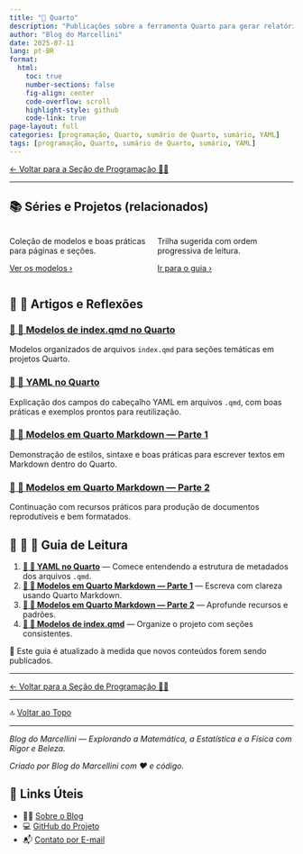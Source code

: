 ```yaml
---
title: "📄 Quarto"
description: "Publicações sobre a ferramenta Quarto para gerar relatórios, sites, livros e documentos técnicos dinâmicos e reprodutíveis. Crie relatórios interativos, sites, livros e apresentações com a linguagem Markdown estendida e os recursos do Quarto."
author: "Blog do Marcellini"
date: 2025-07-11
lang: pt-BR
format:
  html:
    toc: true
    number-sections: false
    fig-align: center
    code-overflow: scroll
    highlight-style: github
    code-link: true
page-layout: full
categories: [programação, Quarto, sumário de Quarto, sumário, YAML]
tags: [programação, Quarto, sumário de Quarto, sumário, YAML]
---
```


[← Voltar para a Seção de Programação 👨‍💻](../index.qmd)

---

## 📚 Séries e Projetos (relacionados)

::: {.columns}
::: {.column width="50%"}
::: {.callout-note title="📄 Quarto Markdown: Modelos & Templates"}
Coleção de modelos e boas práticas para páginas e seções.

[Ver os modelos ›](../modelos-index-quarto.qmd){.button .button-outline}
:::
:::
::: {.column width="50%"}
::: {.callout-tip title="🧭 Guia de Programação"}
Trilha sugerida com ordem progressiva de leitura.

[Ir para o guia ›](../guia-programacao.qmd){.button .button-outline}
:::
:::
:::

## 📘 📄 Artigos e Reflexões

### [📘 📄 Modelos de index.qmd no Quarto](../modelos-index-quarto.qmd)
Modelos organizados de arquivos `index.qmd` para seções temáticas em projetos Quarto.

### [📘 📄 YAML no Quarto](../yaml-no-quarto.qmd)
Explicação dos campos do cabeçalho YAML em arquivos `.qmd`, com boas práticas e exemplos prontos para reutilização.

### [📘 📄 Modelos em Quarto Markdown — Parte 1](../modelos-markdown.qmd)
Demonstração de estilos, sintaxe e boas práticas para escrever textos em Markdown dentro do Quarto.

### [📘 📄 Modelos em Quarto Markdown — Parte 2](../outros-modelos-markdown.qmd)
Continuação com recursos práticos para produção de documentos reprodutíveis e bem formatados.

## 🧭 📘 📄 Guia de Leitura

1. **[📘 📄 YAML no Quarto](../yaml-no-quarto.qmd)** — Comece entendendo a estrutura de metadados dos arquivos `.qmd`.  
2. **[📘 📄 Modelos em Quarto Markdown — Parte 1](../modelos-markdown.qmd)** — Escreva com clareza usando Quarto Markdown.  
3. **[📘 📄 Modelos em Quarto Markdown — Parte 2](../outros-modelos-markdown.qmd)** — Aprofunde recursos e padrões.  
4. **[📘 📄 Modelos de index.qmd](../modelos-index-quarto.qmd)** — Organize o projeto com seções consistentes.

📌 Este guia é atualizado à medida que novos conteúdos forem sendo publicados.

---

[← Voltar para a Seção de Programação 👨‍💻](../index.qmd)

---

🔝 [Voltar ao Topo](#top)

---

*Blog do Marcellini — Explorando a Matemática, a Estatística e a Física com Rigor e Beleza.*

:::{.callout-note}
*Criado por Blog do Marcellini com ❤️ e código.*
:::

## 🔗 Links Úteis

- 🧑‍🏫 [Sobre o Blog](../../pessoal/sobre-o-blog.qmd)
- 💻 <a href="https://github.com/marcellini-celso/blog-marcellini-pt.git" target="_blank">GitHub do Projeto</a>
- 📬 [Contato por E-mail](mailto:prof.marcellini@gmail.com)

